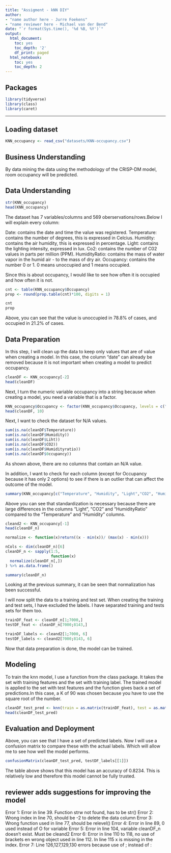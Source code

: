 ---
title: "Assigment - kNN DIY"
author:
- "name author here - Jurre Foekens"
- "name reviewer here - Michael van der Bend"
date: "`r format(Sys.time(), '%d %B, %Y')`"
output:
  html_document:
    toc: yes
    toc_depth: '2'
    df_print: paged
  html_notebook:
    toc: yes
    toc_depth: 2
---
## Packages

```{r}
library(tidyverse)
library(class)
library(caret)
```

---

## Loading dataset

```{r}
KNN_occupancy <- read_csv("datasets/KNN-occupancy.csv")
```

## Business Understanding

By data mining the data using the methodology of the CRISP-DM model, room occupancy will be predicted.

## Data Understanding

```{r}
str(KNN_occupancy)
head(KNN_occupancy)
```
The dataset has 7 variables/columns and 569 oberservations/rows.Below I will explain every column:

Date: contains the date and time the value was registered.
Temperature: contains the number of degrees, this is expressed in Celcius.
Humidity: contains the air humidity, this is expressed in percentage.
Light: contains the lighting intensity, expressed in lux.
Co2: contains the number of C02 values in parts per million (PPM).
HumidityRatio: contains the mass of water vapor in the humid air - to the mass of dry air.
Occupancy: contains the number 0 or 1. 0 means unoccupied and 1 means occupied.


Since this is about occupancy, I would like to see how often it is occupied and how often it is not.

```{r}
cnt <- table(KNN_occupancy$Occupancy)
prop <- round(prop.table(cnt)*100, digits = 1)

cnt
prop
```

Above, you can see that the value is unoccupied in 78.8% of cases, and occupied in 21.2% of cases.

## Data Preparation

In this step, I will clean up the data to keep only values that are of value when creating a model. In this case, the column "date" can already be removed because it is not important when creating a model to predict occupancy.

```{r}
cleanDF <- KNN_occupancy[-2]
head(cleanDF)
```

Next, I turn the numeric variable occupancy into a string because when creating a model, you need a variable that is a factor.

```{r}
KNN_occupancy$Occupancy <- factor(KNN_occupancy$Occupancy, levels = c("0", "1"), labels = c("Yes", "No")) %>% mutate("Yes")
head(cleanDF, 10)
```

Next, I want to check the dataset for N/A values. 

```{r}
sum(is.na(cleanDF$Temperature))
sum(is.na(cleanDF$Humidity))
sum(is.na(cleanDF$Liht))
sum(is.na(cleanDF$CO2))
sum(is.na(cleanDF$Humidityratio))
sum(is.na(cleanDF$0ccupancy))
```

As shown above, there are no columns that contain an N/A value.

In addition, I want to check for each column (except for Occupancy because it has only 2 options) to see if there is an outlier that can affect the outcome of the model.

```{r}
summary(KNN_occupancy[c("Temperature", "Humidity", "Light","CO2", "HumidityRatio")])
```

Above you can see that standardization is necessary because there are large differences in the columns "Light", "CO2" and "HumidityRatio" compared to the "Temperature" and "Humidity" columns.

```{r}
cleand2 <- KNN_occupancy[-1]
head(cleanDF_n)
```



```{r}
normalize <- function(x)return((x - min(x))/ (max(x) - min(x)))

nCols <- dim(cleanDF_n)[6]
cleanDF_n <- sapply(1:5,
                    function(x) 
  normalize(cleanDF_n[,])
) %>% as.data.frame()

summary(cleanDF_n)
```

Looking at the previous summary, it can be seen that normalization has been successful.

I will now split the data to a training and test set. When creating the training and test sets, I have excluded the labels. I have separated training and tests sets for them too.

```{r}
trainDF_feat <- cleanDF_n[1;7000,]
testDF_feat <- cleanDF_n[7000;8143,]

trainDF_labels <- cleand2[1;7000, 6]
testDF_labels <- cleand2[7000;8143, 6]
```

Now that data preparation is done, the model can be trained.

## Modeling

To train the knn model, I use a function from the class package. It takes the set with training features and the set with training label. The trained model is applied to the set with test features and the function gives back a set of predictions.In this case, a K of 90 was chosen because you have to use the square root of the number.

```{r}
cleanDF_test_pred <- knn(train = as.matrix(trainDF_feat), test = as.matrix(testDF_feat), cl = as.matrix(trainDF_labels), k = 90)
head(cleanDF_test_pred)
```

## Evaluation and Deployment

Above, you can see that I have a set of predicted labels. Now I will use a confusion matrix to compare these with the actual labels. Which will allow me to see how well the model performs.

```{r}
confusionMatrix(cleanDF_test_pred, testDF_labels[[1]])
```

The table above shows that this model has an accuracy of 0.8234. This is relatively low and therefore this model cannot be fully trusted.

## reviewer adds suggestions for improving the model
Error 1: Error in line 39. Function strw not found, has to be str()
Error 2: Wrong index in line 70, should be -2 to delete the data column
Error 3: Wrong function used in line 77, should be relevel()
Error 4: Error in line 89, 0 used instead of O for variable
Error 5: Error in line 104, variable cleanDF_n doesn't exist. Must be cleand2
Error 6: Error in line 110 to 118, no use of brackets en wrong object used in line 112. In line 115 x is missing in the index.
Error 7: Line 126,127,129,130 errors because use of ; instead of :
